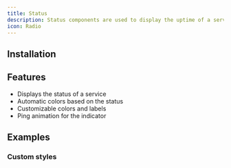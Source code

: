 ```yaml
---
title: Status
description: Status components are used to display the uptime of a service.
icon: Radio
---
```


<Preview path="status" />

## Installation

<Installer packageName="status" />

## Features

- Displays the status of a service
- Automatic colors based on the status
- Customizable colors and labels
- Ping animation for the indicator

## Examples

### Custom styles

<Preview path="status-custom" />
